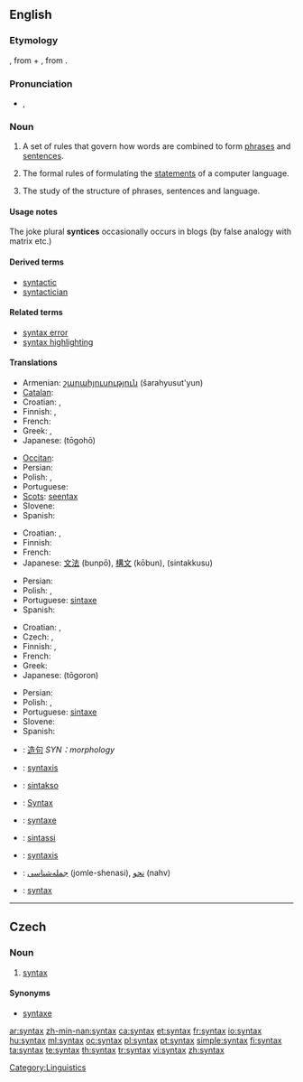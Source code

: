 ==English==

{{wikipedia}}

===Etymology===
{{etyl|grc|en}} {{term|σύνταξις|sc=polytonic|tr=suntaksis|lang=grc}}, from {{term|σύν|sc=polytonic|tr=sun||together|lang=grc}} + {{term|τάξις|sc=polytonic|tr=taksis||arrangement|lang=grc}}, from {{term|τάσσω|sc=polytonic|tr=tassō||I arrange|lang=grc}}.

===Pronunciation===
* {{a|UK}} {{IPA|/ˈsɪn.tæks/}}, {{SAMPA|/"sIn.t{ks/}}

===Noun===
{{en-noun|syntaxes}}

# A set of rules that govern how words are combined to form [[phrase]]s and [[sentence]]s.
# {{context|computing|countable}} The formal rules of formulating the [[statements]] of a computer language.
# {{linguistics}} The study of the structure of phrases, sentences and language.

====Usage notes====
The joke plural '''syntices''' occasionally occurs in blogs (by false analogy with matrix etc.)

====Derived terms====
* [[syntactic]]
* [[syntactician]]

====Related terms====
* [[syntax error]]
* [[syntax highlighting]]

====Translations====
{{trans-top|set of rules that govern how words are combined}}
* Armenian: [[շարահյուսություն]] (šarahyusut'yun)
* [[Catalan]]: {{t-|ca|sintaxi|f}}
* Croatian: {{t-|hr|skladnja|f|alt=sklàdnja}}, {{t+|hr|sintaksa|f|alt=sìntaksa}}
* Finnish: {{t+|fi|lauseoppi}}, {{t+|fi|syntaksi}}
* French: {{t+|fr|syntaxe|f}}
* Greek: {{t|el|συντακτικό|n|tr=syntaktiko}},  {{t+|el|σύνταξη|f|tr=syntaxi}}
* Japanese: {{Jpan|[[統語法]]}} (tōgohō)
{{trans-mid}}
* [[Occitan]]: {{t-|oc|sintaxi|f|xs=Occitan}}
* Persian: {{t|fa|نحو|xs=Persian}}
* Polish: {{t|pl|składnia|f}}, {{t|pl|syntaksa|f}}
* Portuguese: {{t+|pt|sintaxe|f}}
* [[Scots]]: [[seentax]]
* Slovene: {{t+|sl|skladnja}}
* Spanish: {{t+|es|sintaxis|f}}
{{trans-bottom}}

{{trans-top|formal rules of a computer language}}
* Croatian: {{t-|hr|skladnja|f|alt=sklàdnja}}, {{t+|hr|sintaksa|f|alt=sìntaksa}}
* Finnish: {{t+|fi|syntaksi}}
* French: {{t+|fr|syntaxe|f}}
* Japanese: [[文法]] (bunpō), [[構文]] (kōbun), {{Jpan|[[シンタックス]]}} (sintakkusu)
{{trans-mid}}
* Persian: {{t|fa|نحو|xs=Persian}}
* Polish: {{t|pl|składnia|f}}, {{t|pl|syntaksa|f}}
* Portuguese: [[sintaxe]] {{f}}
* Spanish: {{t+|es|sintaxis|f}}
{{trans-bottom}}

{{trans-top|study of the structure of phrases and sentences}}
* Croatian: {{t-|hr|skladnja|f|alt=sklàdnja}}, {{t+|hr|sintaksa|f|alt=sìntaksa}}
* Czech: {{t-|cs|syntax|f}}, {{t-|cs|syntaxe|f}}
* Finnish: {{t+|fi|lauseoppi}}, {{t+|fi|syntaksi}}
* French: {{t+|fr|syntaxe|f}}
* Greek: {{t|el|συντακτικό|n|tr=syntaktiko}}
* Japanese: {{Jpan|[[統語論]]}} (tōgoron)
{{trans-mid}}
* Persian: {{t|fa|نحو|xs=Persian}}
* Polish: {{t|pl|składnia|f}}, {{t|pl|syntaksa|f}}
* Portuguese: [[sintaxe]] {{f}}
* Slovene: {{t+|sl|skladnja}}
* Spanish: {{t+|es|sintaxis|f}}
{{trans-bottom}}

{{checktrans-top}}
* {{ttbc|Chinese}}: [[造句]] ''SYN：morphology''
* {{ttbc|Dutch}}: [[syntaxis]] {{f}}
* {{ttbc|Esperanto}}: [[sintakso]]
* {{ttbc|German}}: [[Syntax]] {{f}}
* {{ttbc|Interlingua}}: [[syntaxe]]
* {{ttbc|Italian}}: [[sintassi]] {{f}}
* {{ttbc|Latin}}: [[syntaxis]] {{f}}
* {{ttbc|Persian}}: [[جمله‌شناسی]] (jomle-shenasi), [[نحو]] (nahv)
* {{ttbc|Swedish}}: [[syntax]]
{{trans-bottom}}

[[Category:Linguistics]]

----

==Czech==

===Noun===
{{cs-noun|g=f}}

# [[#English|syntax]] {{linguistics|lang=cs}}

====Synonyms====
* [[syntaxe]] {{f}}

[[ar:syntax]]
[[zh-min-nan:syntax]]
[[ca:syntax]]
[[et:syntax]]
[[fr:syntax]]
[[io:syntax]]
[[hu:syntax]]
[[ml:syntax]]
[[oc:syntax]]
[[pl:syntax]]
[[pt:syntax]]
[[simple:syntax]]
[[fi:syntax]]
[[ta:syntax]]
[[te:syntax]]
[[th:syntax]]
[[tr:syntax]]
[[vi:syntax]]
[[zh:syntax]]